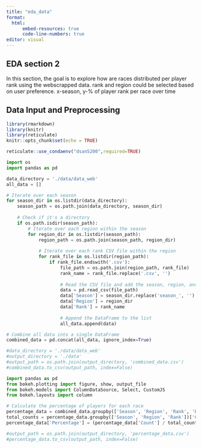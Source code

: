 ```yaml
---
title: "eda_data"
format: 
  html:
      embed-resources: true
      code-line-numbers: true
editor: visual
---
```


## EDA section 2

In this section, the goal is to explore how are races distributed per player rank using the webscrapped data. rank and region could be selected based on user preference. x-season, y-% of player rank per race over time

## Data Input and Preprocessing

```r
library(rmarkdown)
library(knitr)
library(reticulate)
knitr::opts_chunk$set(echo = TRUE)

reticulate::use_condaenv("dsan5200",required=TRUE)
```

```python
import os
import pandas as pd

data_directory = './data/data_web' 
all_data = []

# Iterate over each season
for season_dir in os.listdir(data_directory):
    season_path = os.path.join(data_directory, season_dir)
    
    # Check if it's a directory
    if os.path.isdir(season_path):
        # Iterate over each region within the season
        for region_dir in os.listdir(season_path):
            region_path = os.path.join(season_path, region_dir)
            
            # Iterate over each rank CSV file within the region
            for rank_file in os.listdir(region_path):
                if rank_file.endswith('.csv'):
                    file_path = os.path.join(region_path, rank_file)
                    rank_name = rank_file.replace('.csv', '')
                    
                    # Read the CSV file and add the season, region, and rank
                    data = pd.read_csv(file_path)
                    data['Season'] = season_dir.replace('season_', '')
                    data['Region'] = region_dir
                    data['Rank'] = rank_name
                    
                    # Append the DataFrame to the list
                    all_data.append(data)

# Combine all data into a single DataFrame
combined_data = pd.concat(all_data, ignore_index=True)

```

```python
#data_directory = './data/data_web' 
#output_directory = './data'
#output_path = os.path.join(output_directory, 'combined_data.csv')
#combined_data.to_csv(output_path, index=False)
```

```python
import pandas as pd
from bokeh.plotting import figure, show, output_file
from bokeh.models import ColumnDataSource, Select, CustomJS
from bokeh.layouts import column

# Calculate the percentage of players for each race
percentage_data = combined_data.groupby(['Season', 'Region', 'Rank', 'Race']).size().reset_index(name='Count')
total_counts = percentage_data.groupby(['Season', 'Region', 'Rank'])['Count'].transform('sum')
percentage_data['Percentage'] = (percentage_data['Count'] / total_counts) * 100

#output_path = os.path.join(output_directory, 'percentage_data.csv')
#percentage_data.to_csv(output_path, index=False)

```

